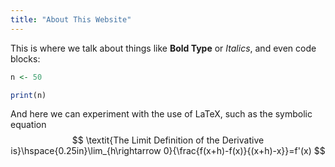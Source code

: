 ---
title: "About This Website"
---

This is where we talk about things like **Bold Type** or _Italics_, and even code blocks:

```{r}
n <- 50

print(n)
```
And here we can experiment with the use of LaTeX, such as the symbolic equation
$$
\textit{The Limit Definition of the Derivative is}\hspace{0.25in}\lim_{h\rightarrow 0}{\frac{f(x+h)-f(x)}{(x+h)-x}}=f'(x)
$$
